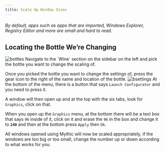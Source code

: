 ```yaml
---
title: Scale Up Window Sizes
---
```

###### By default, apps such as apps that are imported, Windows Explorer, Registry Editor and more are small and hard to read.

## Locating the Bottle We’re Changing
<img alt="bottles" src="https://i.imgur.com/tqt2ods.png" />
Navigate to the `Wine` section on the sidebar on the left and pick the bottle you want to change the scaling of.

Once you picked the bottle you want to change the settings of, press the gear icon to the right of the name and location of the bottle.
<img alt="bsettings" src="https://i.imgur.com/RZH5XdB.png" />
At the bottom of the menu, there is a button that says `Launch Configurator` and you need to press it.

A window will then open up and at the top with the six tabs, look for `Graphics`, click on that.

When you open up the `Graphics` menu, at the bottom there will be a text box that says `96` inside of it, click on it and erase the `96` in the box and change it to **`240`** and then at the bottom press `Apply` then `Ok`.

All windows opened using Mythic will now be scaled appropriately, if the windows are too big or too small, change the number up or down according to what works for you.